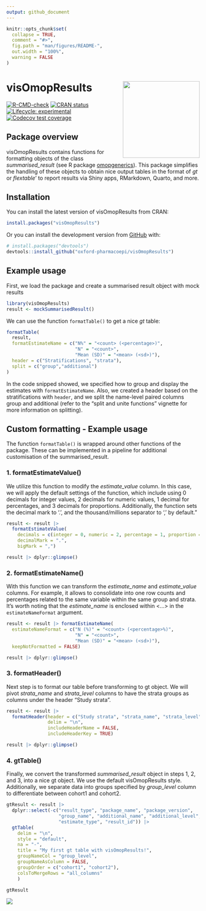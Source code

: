 ```yaml
---
output: github_document
---
```


<!-- README.md is generated from README.Rmd. Please edit that file -->

```r
knitr::opts_chunk$set(
  collapse = TRUE,
  comment = "#>",
  fig.path = "man/figures/README-",
  out.width = "100%",
  warning = FALSE
)
```

# visOmopResults <img src="man/figures/logo.png" align="right" height="200"/>

<!-- badges: start -->
[![R-CMD-check](https://github.com/oxford-pharmacoepi/visOmopResults/actions/workflows/R-CMD-check.yaml/badge.svg)](https://github.com/oxford-pharmacoepi/visOmopResults/actions/workflows/R-CMD-check.yaml)
[![CRAN status](https://www.r-pkg.org/badges/version/visOmopResults)](https://CRAN.R-project.org/package=visOmopResults)
[![Lifecycle: experimental](https://img.shields.io/badge/lifecycle-experimental-orange.svg)](https://lifecycle.r-lib.org/articles/stages.html#experimental)
[![Codecov test coverage](https://codecov.io/gh/oxford-pharmacoepi/visOmopResults/branch/main/graph/badge.svg)](https://app.codecov.io/gh/oxford-pharmacoepi/visOmopResults?branch=main)
<!-- badges: end -->


## Package overview

visOmopResults contains functions for formatting objects of the class *summarised_result* (see R package [omopgenerics](https://cran.r-project.org/package=omopgenerics)). 
This package simplifies the handling of these objects to obtain nice output tables in the format of *gt* or *flextable*' to report results via Shiny apps, RMarkdown, Quarto, and more.


## Installation

You can install the latest version of visOmopResults from CRAN:

```r
install.packages("visOmopResults")
```

Or you can install the development version from
[GitHub](https://github.com/oxford-pharmacoepi/visOmopResults) with:

```r
# install.packages("devtools")
devtools::install_github("oxford-pharmacoepi/visOmopResults")
```

## Example usage

First, we load the package and create a summarised result object with mock results

```r
library(visOmopResults)
result <- mockSummarisedResult()
```

We can use the function `formatTable()` to get a nice *gt* table:

```r
formatTable(
  result,
  formatEstimateName = c("N%" = "<count> (<percentage>)",
                         "N" = "<count>",
                         "Mean (SD)" = "<mean> (<sd>)"),
  header = c("Stratifications", "strata"),
  split = c("group","additional")
)
```

In the code snipped showed, we specified how to group and display the estimates with `formatEstimateName`. Also, we created a header based on the stratifications with `header`, and we split the name-level paired columns group and additional (refer to the "split and unite functions" vignette for more information on splitting). 


## Custom formatting - Example usage
The function `formatTable()` is wrapped around other functions of the package. These can be implemented in a pipeline for additional customisation of the summarised_result. 

### 1. formatEstimateValue()
We utilize this function to modify the *estimate_value* column. In this case, we will apply the default settings of the function, which include using 0 decimals for integer values, 2 decimals for numeric values, 1 decimal for percentages, and 3 decimals for proportions. Additionally, the function sets the decimal mark to '.', and the thousand/millions separator to ',' by default."

```r
result <- result |> 
  formatEstimateValue(
    decimals = c(integer = 0, numeric = 2, percentage = 1, proportion = 3),
    decimalMark = ".",
    bigMark = ",")
```

```r
result |> dplyr::glimpse()
```


### 2. formatEstimateName()
With this function we can transform the *estimate_name* and *estimate_value* columns. For example, it allows to consolidate into one row counts and percentages related to the same variable within the same group and strata. It's worth noting that the *estimate_name* is enclosed within <...> in the `estimateNameFormat` argument.
```r
result <- result |> formatEstimateName(
  estimateNameFormat = c("N (%)" = "<count> (<percentage>%)",
                         "N" = "<count>",
                         "Mean (SD)" = "<mean> (<sd>)"),
  keepNotFormatted = FALSE)
```

```r
result |> dplyr::glimpse()
```

### 3. formatHeader()
Next step is to format our table before transforming to gt object. We will pivot *strata_name* and *strata_level* columns to have the strata groups as columns under the header "Study strata".

```r
result <- result |>
  formatHeader(header = c("Study strata", "strata_name", "strata_level"),
               delim = "\n", 
               includeHeaderName = FALSE,
               includeHeaderKey = TRUE)
```

```r
result |> dplyr::glimpse()
```

### 4. gtTable()
Finally, we convert the transformed *summarised_result* object in steps 1, 2, and 3, into a nice gt object. We use the default visOmopResults style. Additionally, we separate data into groups specified by *group_level* column to differentiate between cohort1 and cohort2.

```r
gtResult <- result |>
  dplyr::select(-c("result_type", "package_name", "package_version", 
                   "group_name", "additional_name", "additional_level",
                   "estimate_type", "result_id")) |>
  gtTable(
    delim = "\n",
    style = "default",
    na = "-",
    title = "My first gt table with visOmopResults!",
    groupNameCol = "group_level",
    groupNameAsColumn = FALSE,
    groupOrder = c("cohort1", "cohort2"),
    colsToMergeRows = "all_columns"
    )
```

```r
gtResult 
```

![](./man/figures/gt_table.png)

